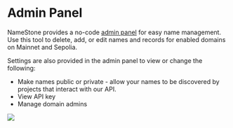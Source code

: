# Admin Panel

NameStone provides a no-code [admin panel](https://namestone.com/admin) for easy name management. Use this tool to delete, add, or edit names and records for enabled domains on Mainnet and Sepolia.

Settings are also provided in the admin panel to view or change the following:

- Make names public or private - allow your names to be discovered by projects that interact with our API.
- View API key
- Manage domain admins

![](https://imagedelivery.net/UJ5oN2ajUBrk2SVxlns2Aw/24adcce6-69c8-4e39-fb9e-c413acb87c00/highres)
